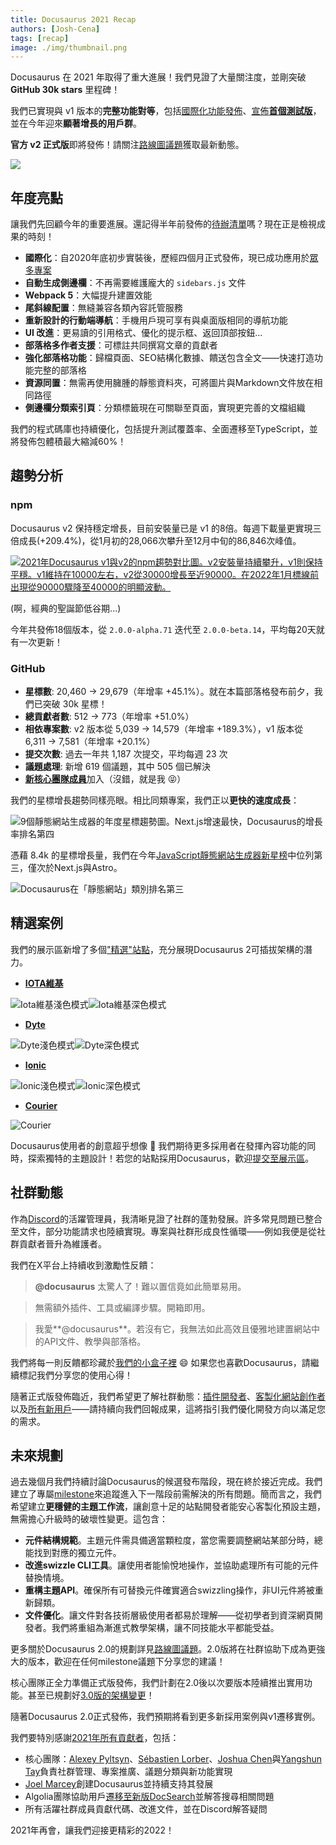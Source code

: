 ```yaml
---
title: Docusaurus 2021 Recap
authors: [Josh-Cena]
tags: [recap]
image: ./img/thumbnail.png
---
```


Docusaurus 在 2021 年取得了重大進展！我們見證了大量關注度，並剛突破 **GitHub 30k stars** 里程碑！

我們已實現與 v1 版本的**完整功能對等**，包括[國際化功能發佈](/blog/2021/03-09-releasing-docusaurus-i18n.mdx)、[宣佈**首個測試版**](/blog/2021/05-12-announcing-docusaurus-two-beta/index.mdx)，並在今年迎來**顯著增長的用戶群**。

**官方 v2 正式版**即將發佈！請關注[路線圖議題](https://github.com/facebook/docusaurus/issues/6113)獲取最新動態。

![](./img/thumbnail.png)

<!--truncate-->

## 年度亮點

讓我們先回顧今年的重要進展。還記得半年前發佈的[待辦清單](/blog/2021/05-12-announcing-docusaurus-two-beta/index.mdx#whats-next)嗎？現在正是檢視成果的時刻！

- **國際化**：自2020年底初步實裝後，歷經四個月正式發佈，現已成功應用於[眾多專案](/showcase?tags=i18n)
- **自動生成側邊欄**：不再需要維護龐大的 `sidebars.js` 文件
- **Webpack 5**：大幅提升建置效能
- **尾斜線配置**：無縫兼容各類內容託管服務
- **重新設計的行動端導航**：手機用戶現可享有與桌面版相同的導航功能
- **UI 改進**：更易讀的引用格式、優化的提示框、返回頂部按鈕...
- **部落格多作者支援**：可標註共同撰寫文章的貢獻者
- **強化部落格功能**：歸檔頁面、SEO結構化數據、饋送包含全文——快速打造功能完整的部落格
- **資源同置**：無需再使用臃腫的靜態資料夾，可將圖片與Markdown文件放在相同路徑
- **側邊欄分類索引頁**：分類標籤現在可關聯至頁面，實現更完善的文檔組織

我們的程式碼庫也持續優化，包括提升測試覆蓋率、全面遷移至TypeScript，並將發佈包體積最大縮減60%！

## 趨勢分析

### npm

Docusaurus v2 保持穩定增長，目前安裝量已是 v1 的8倍。每週下載量更實現三倍成長(+209.4%)，從1月初的28,066次攀升至12月中旬的86,846次峰值。

[![2021年Docusaurus v1與v2的npm趨勢對比圖。v2安裝量持續攀升，v1則保持平穩。v1維持在10000左右，v2從30000增長至近90000。在2022年1月標線前出現從90000驟降至40000的明顯波動。](./img/npm-trend.png)](https://www.npmtrends.com/docusaurus-vs-@docusaurus/core)

(啊，經典的聖誕節低谷期...)

今年共發佈18個版本，從 `2.0.0-alpha.71` 迭代至 `2.0.0-beta.14`，平均每20天就有一次更新！

### GitHub

- **星標數**: 20,460 → 29,679（年增率 +45.1%）。就在本篇部落格發布前夕，我們已突破 30k 星標！
- **總貢獻者數**: 512 → 773（年增率 +51.0%）
- **相依專案數**: v2 版本從 5,039 → 14,579（年增率 +189.3%），v1 版本從 6,311 → 7,581（年增率 +20.1%）
- **提交次數**: 過去一年共 1,187 次提交，平均每週 23 次
- **議題處理**: 新增 619 個議題，其中 505 個已解決
- [**新核心團隊成員**](https://github.com/Josh-Cena)加入（沒錯，就是我 😝）

我們的星標增長趨勢同樣亮眼。相比同類專案，我們正以**更快的速度成長**：

![9個靜態網站生成器的年度星標趨勢圖。Next.js增速最快，Docusaurus的增長率排名第四](./img/star-history.png)

憑藉 8.4k 的星標增長量，我們在今年[JavaScript靜態網站生成器新星榜](https://risingstars.js.org/2021/en#section-ssg)中位列第三，僅次於Next.js與Astro。

![Docusaurus在「靜態網站」類別排名第三](./img/rising-stars.png)

## 精選案例

我們的展示區新增了多個["精選"站點](/showcase?tags=favorite)，充分展現Docusaurus 2可插拔架構的潛力。

- [**IOTA維基**](https://wiki.iota.org/)

![Iota維基淺色模式](./img/iota-light.png#gh-light-mode-only)![Iota維基深色模式](./img/iota-dark.png#gh-dark-mode-only)

- [**Dyte**](https://docs.dyte.io/docs/home/introduction/)

![Dyte淺色模式](./img/dyte-light.png#gh-light-mode-only)![Dyte深色模式](./img/dyte-dark.png#gh-dark-mode-only)

- [**Ionic**](https://ionicframework.com/docs)

![Ionic淺色模式](./img/ionic-light.png#gh-light-mode-only)![Ionic深色模式](./img/ionic-dark.png#gh-dark-mode-only)

- [**Courier**](https://www.courier.com/docs/)

![Courier](./img/courier.png)

Docusaurus使用者的創意超乎想像 🤩 我們期待更多採用者在發揮內容功能的同時，探索獨特的主題設計！若您的站點採用Docusaurus，歡迎[提交至展示區](https://github.com/facebook/docusaurus/edit/main/website/src/data/users.tsx)。

## 社群動態

作為[Discord](https://discord.gg/docusaurus)的活躍管理員，我清晰見證了社群的蓬勃發展。許多常見問題已整合至文件，部分功能請求也陸續實現。專案與社群形成良性循環——例如我便是從社群貢獻者晉升為維護者。

我們在X平台上持續收到激勵性反饋：

> **@docusaurus** 太驚人了！難以置信竟如此簡單易用。

> 無需額外插件、工具或編譯步驟。開箱即用。

> 我愛**@docusaurus**。若沒有它，我無法如此高效且優雅地建置網站中的API文件、教學與部落格。

我們將每一則反饋都珍藏於[我們的小盒子裡](https://x.com/sebastienlorber/timelines/1392048416872706049) 😄 如果您也喜歡Docusaurus，請繼續標記我們分享您的使用心得！

隨著正式版發佈臨近，我們希望更了解社群動態：[插件開發者](https://github.com/facebook/docusaurus/discussions/4025)、[客製化網站創作者](https://github.com/facebook/docusaurus/discussions/5468)以及[所有新用戶](https://github.com/facebook/docusaurus/discussions/4610)——請持續向我們回報成果，這將指引我們優化開發方向以滿足您的需求。

## 未來規劃

過去幾個月我們持續討論Docusaurus的候選發布階段，現在終於接近完成。我們建立了專屬[milestone](https://github.com/facebook/docusaurus/milestone/15)來追蹤進入下一階段前需解決的所有問題。簡而言之，我們希望建立**更穩健的主題工作流**，讓創意十足的站點開發者能安心客製化預設主題，無需擔心升級時的破壞性變更。這包含：

- **元件結構規範**。主題元件需具備適當顆粒度，當您需要調整網站某部分時，總能找到對應的獨立元件。
- **改進swizzle CLI工具**。讓使用者能愉悅地操作，並協助處理所有可能的元件替換情境。
- **重構主題API**。確保所有可替換元件確實適合swizzling操作，非UI元件將被重新歸類。
- **文件優化**。讓文件對各技術層級使用者都易於理解——從初學者到資深網頁開發者。我們將重組為漸進式教學架構，讓不同技能水平都能受益。

更多關於Docusaurus 2.0的規劃詳見[路線圖議題](https://github.com/facebook/docusaurus/issues/6113)。2.0版將在社群協助下成為更強大的版本，歡迎在任何milestone議題下分享您的建議！

核心團隊正全力準備正式版發佈，我們計劃在2.0後以次要版本陸續推出實用功能。甚至已規劃好[3.0版的架構變更](https://github.com/facebook/docusaurus/milestone/16)！

隨著Docusaurus 2.0正式發佈，我們預期將看到更多新採用案例與v1遷移實例。

我們要特別感謝[2021年所有貢獻者](https://github.com/facebook/docusaurus/graphs/contributors?from=2021-01-01&to=2022-01-01&type=c)，包括：

- 核心團隊：[Alexey Pyltsyn](https://github.com/lex111)、[Sébastien Lorber](https://github.com/slorber)、[Joshua Chen](https://github.com/Josh-Cena)與[Yangshun Tay](https://github.com/yangshun)負責社群管理、專案推廣、議題分類與新功能實現
- [Joel Marcey](https://github.com/JoelMarcey)創建Docusaurus並持續支持其發展
- Algolia團隊協助用戶[遷移至新版DocSearch](/blog/2021/11-21-algolia-docsearch-migration/index.mdx)並解答搜尋相關問題
- 所有活躍社群成員貢獻代碼、改進文件，並在Discord解答疑問

2021年再會，讓我們迎接更精彩的2022！